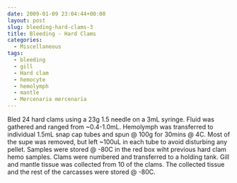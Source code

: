 ```yaml
---
date: 2009-01-09 23:04:44+00:00
layout: post
slug: bleeding-hard-clams-3
title: Bleeding - Hard Clams
categories:
  - Miscellaneous
tags:
  - bleeding
  - gill
  - Hard clam
  - hemocyte
  - hemolymph
  - mantle
  - Mercenaria mercenaria
---
```


Bled 24 hard clams using a 23g 1.5 needle on a 3mL syringe. Fluid was gathered and ranged from ~0.4-1.0mL. Hemolymph was transferred to individual 1.5mL snap cap tubes and spun @ 100g for 30mins @ 4C. Most of the supe was removed, but left ~100uL in each tube to avoid disturbing any pellet. Samples were stored @ -80C in the red box wiht previous hard clam hemo samples. Clams were numbered and transferred to a holding tank. Gill and mantle tissue was collected from 10 of the clams. The collected tissue and the rest of the carcasses were stored @ -80C.
